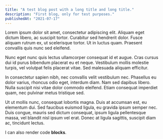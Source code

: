 ```yaml
---
title: "A test blog post with a long title and long title."
description: "First blog, only for test purposes."
publishedAt: "2021-07-17"
---
```


Lorem ipsum dolor sit amet, consectetur adipiscing elit. Aliquam eget dictum libero, ac suscipit tortor.
Curabitur sed hendrerit dolor. Fusce aliquam rutrum ex, ut scelerisque tortor.
Ut in luctus quam. Praesent convallis quis nunc sed eleifend.

Nunc eget nunc quis lectus ullamcorper consequat id et augue.
Cras cursus dui id purus bibendum placerat eu et neque.
Vestibulum mollis molestie turpis, vel volutpat felis placerat vitae.
Sed malesuada aliquam efficitur.

In consectetur sapien nibh, nec convallis velit vestibulum nec. Phasellus eu dolor varius, rhoncus odio eget, interdum diam.
Nam sed dapibus libero. Nulla suscipit nisi vitae dolor commodo eleifend.
Etiam consequat imperdiet quam, nec pulvinar metus tristique sed.

Ut ut mollis nunc, consequat lobortis magna. Duis at accumsan est, eu elementum dui.
Sed faucibus euismod ligula, eu gravida ipsum semper nec. Duis congue, mauris sed dictum consequat, ipsum ligula pellentesque massa, vel blandit nisl ipsum vel erat.
Donec at ligula sagittis, suscipit diam ac, tincidunt lectus.

I can also render code **blocks**.
